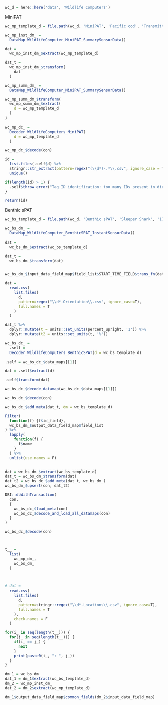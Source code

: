 ```r
wc_d = here::here('data', 'Wildlife Computers')
```

MiniPAT
```r
wc_mp_template_d = file.path(wc_d, 'MiniPAT', 'Pacific cod', 'Transmitted data', '183970')

wc_mp_inst_dm_ = 
  DataMap_WildlifeComputer_MiniPAT_SummarySensorData()

dat = 
  wc_mp_inst_dm_$extract(wc_mp_template_d)

dat_t = 
  wc_mp_inst_dm_$transform(
    dat
  )

wc_mp_summ_dm_ = 
  DataMap_WildlifeComputer_MiniPAT_SummarySensorData()

wc_mp_summ_dm_$transform(
  wc_mp_summ_dm_$extract(
    d = wc_mp_template_d
  )
)

wc_mp_dc_ = 
  Decoder_WildlifeComputers_MiniPAT(
    d = wc_mp_template_d
  )

wc_mp_dc_$decode(con)
```

```r
id =
  list.files(.self$d) %>%
  stringr::str_extract(pattern=regex("(\\d*)-.*\\.csv", ignore_case = T), group=1) %>%
  unique()

if(length(id) > 1) {
  .self$throw_error("Tag ID identification: too many IDs present in directory")
}

return(id)
```

Benthic sPAT
```r
wc_bs_template_d = file.path(wc_d, 'Benthic sPAT', 'Sleeper Shark', '175150')

wc_bs_dm_ =
  DataMap_WildlifeComputer_BenthicSPAT_InstantSensorData()

dat = 
  wc_bs_dm_$extract(wc_bs_template_d)

dat_t = 
  wc_bs_dm_$transform(dat)


wc_bs_dm_$input_data_field_map$field_list$START_TIME_FIELD$trans_fn(dat$Start)
```


```r
dat =
  read.csv(
    list.files(
      d,
      pattern=regex("\\d*-Orientation\\.csv", ignore_case=T),
      full.names = T
    )
  )

dat_t %>% 
  dplyr::mutate(t = units::set_units(percent_upright, '1')) %>% 
  dplyr::mutate(t2 = units::set_units(t, '%'))

wc_bs_dc_ = 
  .self =
  Decoder_WildlifeComputers_BenthicSPAT(d = wc_bs_template_d)

.self = wc_bs_dc_$data_maps[[1]]

dat = .self$extract(d)

.self$transform(dat)

wc_bs_dc_$decode_datamap(wc_bs_dc_$data_maps[[1]])

wc_bs_dc_$decode(con)

wc_bs_dc_$add_meta(dat_t, dm = wc_bs_template_d)

Filter(
  function(f) {f$id_field},
  wc_bs_dm_$output_data_field_map$field_list
) %>% 
  lapply(
    function(f) {
      f$name
    }
  ) %>% 
  unlist(use.names = F)


dat = wc_bs_dm_$extract(wc_bs_template_d)
dat_t = wc_bs_dm_$transform(dat)
dat_t2 = wc_bs_dc_$add_meta(dat_t, wc_bs_dm_)
wc_bs_dm_$upsert(con, dat_t2)

DBI::dbWithTransaction(
  con,
  {
    wc_bs_dc_$load_meta(con)
    wc_bs_dc_$decode_and_load_all_datamaps(con)
  }
)

wc_bs_dc_$decode(con)



t__ = 
  list(
    wc_mp_dm_,
    wc_bs_dm_
  )




```

```r
# dat =
  read.csv(
    list.files(
      d,
      pattern=stringr::regex("\\d*-Locations\\.csv", ignore_case=T),
      full.names = T
    ),
    check.names = F
  )
```



```r
for(i_ in seq(length(t__))) {
  for(j_ in seq(length(t__))) {
    if(i_ == j_) {
      next
    }
    print(paste0(i_, ": ", j_))
  }
}

dm_1 = wc_bs_dm_
dat_1 = dm_1$extract(wc_bs_template_d)
dm_2 = wc_mp_inst_dm_
dat_2 = dm_2$extract(wc_mp_template_d)

dm_1$output_data_field_map$common_fields(dm_2$input_data_field_map)

```









































